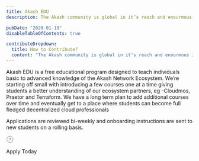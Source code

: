 ```yaml
---
title: Akash EDU
description: The Akash community is global in it’s reach and enourmous in it’s impact. However, due to the size and complexity in the ways members can contribute, there is no central   of all the content that’s educating and inspiring current and future crypto community members.

pubDate: "2020-01-19"
disableTableOfContents: true

contributeDropdown:
  title: How to Contribute?
  content: "The Akash community is global in it’s reach and enourmous in it’s impact. However, due to the size and complexity in the ways members can contribute, there is no central repository of all the content that’s educating and inspiring current and future crypto community members."
---
```


Akash EDU is a free educational program designed to teach individuals basic to advanced knowledge of the Akash Network Ecosystem. We’re starting off small with introducing a few courses one at a time giving students a better understanding of our ecosystem partners, eg -Cloudmos, Praetor and Terraform. We have a long term plan to add additional courses over time and eventually get to a place where students can become full fledged decentralized cloud professionals

Applications are reviewed bi-weekly and onboarding instructions are sent to new students on a rolling basis.


<ButtonLink className="not-prose" variant="secondary" size="lg">
  <svg width="20" height="20" viewBox="0 0 20 20" fill="none" xmlns="http://www.w3.org/2000/svg">
<path d="M7.64062 12.3573L12.3547 7.64319M12.3547 7.64319H8.22988M12.3547 7.64319V11.768" stroke="#6B7280" stroke-linecap="round" stroke-linejoin="round"/>
<path d="M9.9974 18.3333C14.5997 18.3333 18.3307 14.6023 18.3307 9.99996C18.3307 5.39758 14.5997 1.66663 9.9974 1.66663C5.39502 1.66663 1.66406 5.39758 1.66406 9.99996C1.66406 14.6023 5.39502 18.3333 9.9974 18.3333Z" stroke="#6B7280" stroke-linecap="round" stroke-linejoin="round"/>
</svg>

Apply Today

</ButtonLink>
